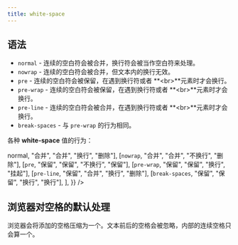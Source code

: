 ```yaml
---
title: white-space
---
```



## 语法

- `normal` - 连续的空白符会被<TH>合并</TH>，换行符会被当作空白符来处理。
- `nowrap` - 连续的空白符会被<TH>合并</TH>，但文本内的换行无效。
- `pre` - 连续的空白符会被<TH>保留</TH>，在遇到换行符或者 **&lt;br&gt;**元素时才会换行。
- `pre-wrap` - 连续的空白符会被<TH>保留</TH>，在遇到换行符或者 **&lt;br&gt;**元素时才会换行。
- `pre-line` - 连续的空白符会被<TH>合并</TH>，在遇到换行符或者 **&lt;br&gt;**元素时才会换行。
- `break-spaces` - 与 `pre-wrap` 的行为相同。

各种 **white-space** 值的行为：

<Table
  data={{
    position: ["start", "center", "center", "center", "center"],
    header: ["", "换行符", "空格和制表符", "文字换行", "行尾空格"],
    body: [
      [<code>normal</code>, "合并", "合并", "换行", "删除"],
      [<code>nowrap</code>, "合并", "合并", "不换行", "删除"],
      [<code>pre</code>, "保留", "保留", "不换行", "保留"],
      [<code>pre-wrap</code>, "保留", "保留", "换行", "挂起"],
      [<code>pre-line</code>, "保留", "合并", "换行", "删除"],
      [<code>break-spaces</code>, "保留", "保留", "换行", "换行"],
    ],
  }}
/>

## 浏览器对空格的默认处理

浏览器会将添加的空格压缩为一个。文本前后的空格会被忽略，内部的连续空格只会算一个。
